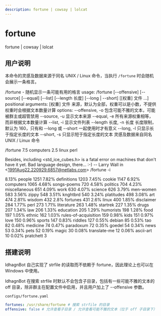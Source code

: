 ```yaml
---
description: fortune | cowsay | lolcat
---
```


# fortune
fortune | cowsay | lolcat

## 用户说明
本命令的灵感及数据来源于同名 UNIX / Linux 命令，当执行 `/fortune` 时会随机会展示一条格言。

<Command name="fortune" brief="随机显示一条希望有用的格言" perm="fortune" mono>

/fortune - 随机显示一条可能有用的格言
usage: /fortune [--offensive] [--source] [--equal] [--list] [--length 长度] [--long | --short] [[权重] 文件 ...]
positional arguments:
  [权重] 文件             来源，默认为全部，权重可以是小数，不提供权重时会根据文本数量计算
options:
  --offensive, -o     包含可能不雅的文本，可能被群主或超管禁用
  --source, -u        显示文本来源
  --equal, -e         所有来源权重相等，而非根据文本数量计算
  --list, -i          显示文件列表
  --length 长度, -n 长度  长度限制，默认为 160，只有和 --long 或 --short 一起使用时才有意义
  --long, -l          只显示长于指定长度的文本
  --short, -s         只显示短于指定长度的文本
灵感及数据来自同名 UNIX / Linux 命令

</Command>
<Example>
<Send>/fortune 7.5 computers 2.5 linux perl</Send>
<Recv>

Besides, including &lt;std_ice_cubes.h&gt; is a fatal error on machines that
don't have it yet.  Bad language design, there...  :-)
		-- Larry Wall in &lt;1991Aug22.220929.6857@netlabs.com&gt;
</Recv>
</Example>
<Example collapsed>
<Send>/fortune -i</Send>
<Recv>

8.13% people 1251
7.82% definitions 1203
7.45% cookie 1147
6.92% computers 1065
4.68% songs-poems 720
4.58% politics 704
4.23% miscellaneous 651
4.09% work 630
4.07% science 626
3.79% men-women 583
3.56% zippy 548
3.51% knghtbrd 540
3.24% platitudes 498
3.08% art 474
2.81% wisdom 432
2.8% fortunes 431
2.6% linux 400
1.85% disclaimer 284
1.77% perl 273
1.71% literature 263
1.48% startrek 227
1.35% drugs 207
1.34% law 206
1.33% education 205
1.29% humorists 198
1.28% food 197
1.05% ethnic 162
1.03% rules-of-acquisition 159
0.98% kids 151
0.97% love 150
0.96% sports 147
0.83% riddles 127
0.55% debian 85
0.53% tao 82
0.48% medicine 74
0.47% paradoxum 72
0.35% goedel 54
0.34% news 53
0.34% pets 52
0.19% magic 30
0.08% translate-me 12
0.06% ascii-art 10
0.02% pratchett 3
</Recv>
</Example>

## 搭建说明
IdhagnBot 自己实现了 strfile 的读取而不依赖于 fortune，因此理论上也可以在 Windows 中使用。

IdhagnBot 在搜索 strfile 时默认不会包含子目录，包括有一些可能不雅的文本的 off 目录，除非群主在配置文件中启用，并且用户加上了 --offensive 参数。

`configs/fortune.yaml`
```yaml
fortunes: /usr/share/fortune # 搜索 strfile 的目录
offensive: false # 允许查看子目录 / 允许查看可能不雅的文本（位于 off 子目录下）
```
